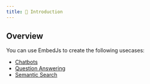---
title: 🧱 Introduction
---

## Overview

You can use EmbedJs to create the following usecases:

* [Chatbots](/use-cases/chatbots)
* [Question Answering](/use-cases/question-answering)
* [Semantic Search](/use-cases/semantic-search)
